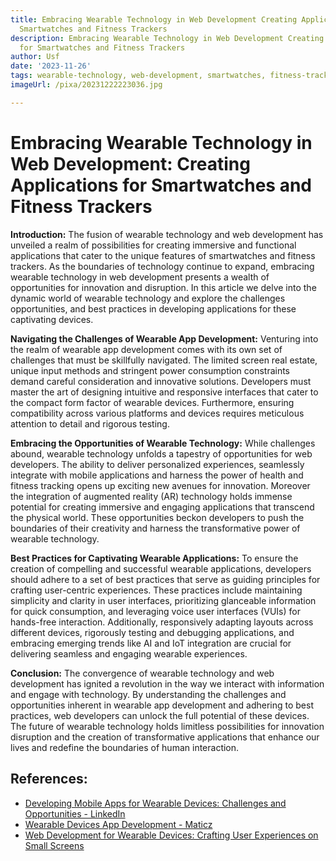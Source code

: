 ```yaml
---
title: Embracing Wearable Technology in Web Development Creating Applications for
  Smartwatches and Fitness Trackers
description: Embracing Wearable Technology in Web Development Creating Applications
  for Smartwatches and Fitness Trackers
author: Usf
date: '2023-11-26'
tags: wearable-technology, web-development, smartwatches, fitness-trackers
imageUrl: /pixa/20231222223036.jpg

---
```

# Embracing Wearable Technology in Web Development: Creating  Applications for Smartwatches and Fitness Trackers

**Introduction:**
The fusion of wearable technology and web development has unveiled a realm of possibilities for creating immersive and functional applications that cater to the unique features of smartwatches and fitness trackers. As the boundaries of technology continue to expand, embracing wearable technology in web  development presents a wealth of opportunities for innovation and disruption. In  this article we delve into the  dynamic world of wearable technology and explore the challenges  opportunities, and  best practices in developing applications  for  these captivating devices.

**Navigating the Challenges of Wearable App Development:**
Venturing into the  realm of wearable app development comes with its  own set of challenges that  must be skillfully navigated.  The limited screen real estate, unique input methods and stringent power consumption constraints  demand careful consideration and innovative solutions. Developers must master the art of designing  intuitive and responsive interfaces that cater to the compact form factor of wearable  devices. Furthermore,  ensuring compatibility across various  platforms and devices requires meticulous attention to detail and  rigorous testing.

**Embracing the Opportunities of Wearable Technology:**
While  challenges abound, wearable technology unfolds  a tapestry of opportunities for web developers. The ability  to deliver personalized experiences, seamlessly integrate with mobile applications and harness  the power of health  and fitness tracking opens up  exciting new avenues for innovation. Moreover the integration of augmented reality (AR) technology holds immense potential for creating immersive and engaging applications that transcend  the  physical world. These opportunities beckon developers to push the boundaries of their creativity and  harness  the transformative power of wearable technology.

**Best Practices for  Captivating Wearable Applications:**
To ensure the creation of compelling and successful wearable applications,  developers should adhere to a set of best practices that serve as guiding principles for crafting user-centric experiences. These practices include maintaining simplicity and clarity  in user interfaces, prioritizing glanceable information for quick consumption, and leveraging voice  user interfaces  (VUIs) for hands-free interaction. Additionally, responsively adapting  layouts across different devices, rigorously testing and debugging applications, and embracing emerging trends like AI and IoT integration are crucial for  delivering seamless and engaging wearable experiences.

**Conclusion:**
The convergence of wearable technology and web development has  ignited a revolution in the way we interact with information and engage with technology. By understanding the challenges and opportunities inherent in wearable app development and adhering to best practices, web  developers can  unlock the full potential of these devices. The future of wearable technology holds limitless possibilities for innovation disruption and the creation of  transformative applications  that enhance  our lives and redefine the boundaries  of human interaction.

## References:
- [Developing Mobile Apps for Wearable Devices: Challenges and Opportunities - LinkedIn](https://www.linkedin.com/pulse/developing-mobile-apps-wearable-devices-challenges-opportunities-nqc6f?trk=organization_guest_main-feed-card_feed-article-content)
- [Wearable Devices App Development - Maticz](https://maticz.com/wearable-app-development)
- [Web Development for Wearable Devices: Crafting User Experiences on Small Screens](https://medium.com/@vorarutika2211/web-development-for-wearable-devices-crafting-user-experiences-on-small-screens-6b067066ad58)
